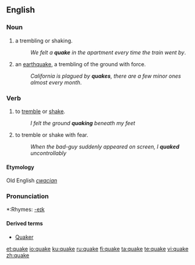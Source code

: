 ==English==

===Noun===
{{en-noun}}

# a trembling or shaking.
#:''We felt a '''quake''' in the apartment every time the train went by''.
# an [[earthquake]], a trembling of the ground with force.
#:''California is plagued by '''quakes''', there are a few minor ones almost every month''.

===Verb===
{{en-verb|quak|ing}}

# to [[tremble]] or [[shake]].
#:''I felt the ground '''quaking''' beneath my feet''
# to tremble or shake with fear.
#:''When the bad-guy suddenly appeared on screen, I '''quaked''' uncontrollably''

====Etymology====
{{rfc-level|Etymology not at level 3}}
Old English ''[[cwacian]]''

===Pronunciation===
*:Rhymes: [[Rhymes:English:-eɪk|-eɪk]]

====Derived terms====
* [[Quaker]]

[[et:quake]]
[[io:quake]]
[[ku:quake]]
[[ru:quake]]
[[fi:quake]]
[[ta:quake]]
[[te:quake]]
[[vi:quake]]
[[zh:quake]]